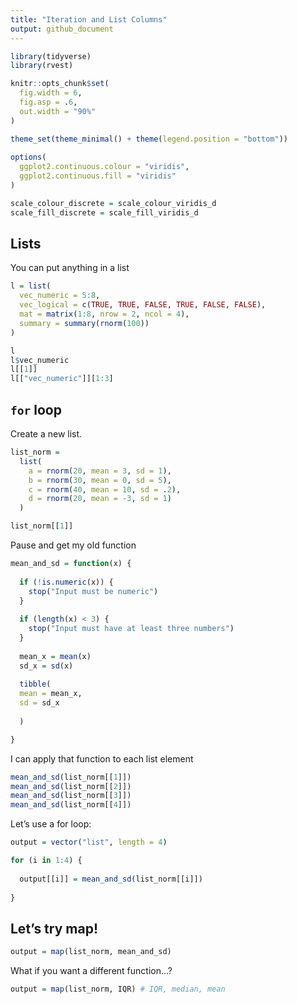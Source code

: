 ```yaml
---
title: "Iteration and List Columns"
output: github_document
---
```


```r
library(tidyverse)
library(rvest)

knitr::opts_chunk$set(
  fig.width = 6,
  fig.asp = .6,
  out.width = "90%"
)

theme_set(theme_minimal() + theme(legend.position = "bottom"))
          
options(
  ggplot2.continuous.colour = "viridis",
  ggplot2.continuous.fill = "viridis"
)

scale_colour_discrete = scale_colour_viridis_d
scale_fill_discrete = scale_fill_viridis_d
```

## Lists

You can put anything in a list

```r
l = list(
  vec_numeric = 5:8,
  vec_logical = c(TRUE, TRUE, FALSE, TRUE, FALSE, FALSE),
  mat = matrix(1:8, nrow = 2, ncol = 4),
  summary = summary(rnorm(100))
)
```

```r
l
l$vec_numeric
l[[1]]
l[["vec_numeric"]][1:3]
```

## `for` loop

Create a new list.

```r
list_norm =
  list(
    a = rnorm(20, mean = 3, sd = 1),
    b = rnorm(30, mean = 0, sd = 5),
    c = rnorm(40, mean = 10, sd = .2),
    d = rnorm(20, mean = -3, sd = 1)
  )
```

```r
list_norm[[1]]
```

Pause and get my old function

```r
mean_and_sd = function(x) {
  
  if (!is.numeric(x)) {
    stop("Input must be numeric")
  }
  
  if (length(x) < 3) {
    stop("Input must have at least three numbers")
  }
  
  mean_x = mean(x)
  sd_x = sd(x)
  
  tibble(
  mean = mean_x,
  sd = sd_x
  
  )

}
```

I can apply that function to each list element

```r
mean_and_sd(list_norm[[1]])
mean_and_sd(list_norm[[2]])
mean_and_sd(list_norm[[3]])
mean_and_sd(list_norm[[4]])
```

Let's use a for loop:

```r
output = vector("list", length = 4)

for (i in 1:4) {
  
  output[[i]] = mean_and_sd(list_norm[[i]])
  
}
```

## Let's try map!

```r
output = map(list_norm, mean_and_sd)
```

What if you want a different function...?

```r
output = map(list_norm, IQR) # IQR, median, mean
```




